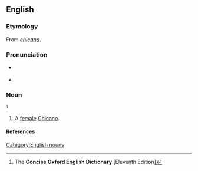 ==English==
{{wikipedia}}

===Etymology===
From {{etyl|es}} ''[[chicana]]''.

===Pronunciation===
* {{a|{{etyl|es}}}} {{IPA|/ʧiˈkana/}}
* {{a|RP}} {{IPA|/ʧɪˈkɑːnə/}}

===Noun===
{{en-noun}}<ref name="COED-inflex">The '''Concise Oxford English Dictionary''' [Eleventh Edition]</ref>

# {{context|chiefly|US}} A [[female]] [[Chicano]].

====References====
<references/>

[[Category:English nouns]]